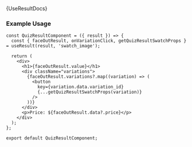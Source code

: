 
<Meta title="Quiz/useResult" />

<Markdown>{UseResultDocs}</Markdown>

### Example Usage

```tsx
const QuizResultComponent = ({ result }) => {
  const { faceOutResult, onVariationClick, getQuizResultSwatchProps } = useResult(result, 'swatch_image');

  return (
    <div>
      <h1>{faceOutResult.value}</h1>
      <div className="variations">
        {faceOutResult.variations?.map((variation) => (
          <button
            key={variation.data.variation_id}
            {...getQuizResultSwatchProps(variation)}
          />
        ))}
      </div>
      <p>Price: ${faceOutResult.data?.price}</p>
    </div>
  );
};

export default QuizResultComponent;
```